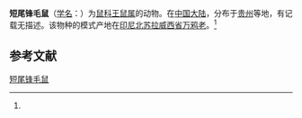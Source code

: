 {{Speciesbox
| name = 短尾锋毛鼠
| status = 
| status_system = 
| image = 
| genus = Maxomys
| species = musschenbroeki
| authority = (Jentink, 1879)<ref name='id1077'>{{cite web| url =http://www.bioinfo.cn/db05/BjdwSpecies.php?action=view&id=1077| title =短尾锋毛鼠| work =《中国动物物种编目数据库》| publisher =中国科学院微生物研究所| author =中国科学院动物研究所| accessdate =2009-03-27| deadurl =yes| archiveurl =https://web.archive.org/web/20160305042712/http://www.bioinfo.cn/db05/BjdwSpecies.php?action=view&id=1077| archivedate =2016-03-05}}</ref>
}}

'''短尾锋毛鼠'''（[[学名|学名]]：{{lang|la|''Maxomys musschenbroeki''}}）为[[鼠科|鼠科]][[王鼠属|王鼠属]]的动物。在[[中国大陆|中国大陆]]，分布于[[贵州|贵州]]等地，有记载无描述。该物种的模式产地在[[印尼|印尼]][[北苏拉威西省|北苏拉威西省]][[万鸦老|万鸦老]]。<ref name='id1077'/>

== 参考文献 ==
{{reflist}}
{{Taxonbar|from=Q1766709}}

[[Category:王鼠属|短尾锋毛鼠]]


{{哺乳类小作品}}
